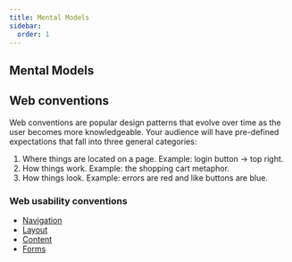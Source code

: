 ```yaml
---
title: Mental Models
sidebar:
  order: 1
---
```



## Mental Models
<YouTube id="9gM8K4ooavY" />

## Web conventions
Web conventions are popular design patterns that evolve over time as the user becomes more knowledgeable. Your audience will have pre-defined expectations that fall into three general categories:
1. Where things are located on a page. Example: login button -> top right.
2. How things work. Example: the shopping cart metaphor.
3. How things look. Example: errors are red and like buttons are blue. 

### Web usability conventions 
- [Navigation](navigation)
- [Layout](layout)
- [Content](content)
- [Forms](forms)
